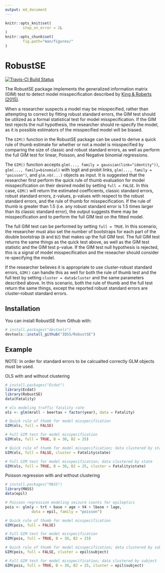 ```yaml
---
output: md_document
---
```


<!-- README.md is generated from README.Rmd. Please edit that file -->

```r
knitr::opts_knit$set(
        stop_on_error = 2L
)
knitr::opts_chunk$set(
        fig.path="man/figures/"
)
```

# RobustSE

[![Travis-CI Build Status](https://travis-ci.org/IQSS/RobustSE.svg?branch=master)](https://travis-ci.org/IQSS/RobustSE)

The RobustSE package implements the generalized information matrix
(GIM) test to detect model misspecification described by [King & Roberts (2015)](https://gking.harvard.edu/files/gking/files/robust_0.pdf). 

When a researcher suspects a model may be misspecified, rather than attempting to correct by fitting robust standard errors, the GIM test should be utilized as a formal statistical test for model misspecification. If the GIM test rejects the null hypothesis, the researcher should re-specify the model, as it is possible estimators of the misspecified model will be biased.

The `GIM()` function in the RobustSE package can be used to derive a quick rule of thumb estimate for whether or not a model is misspecified by comparing the size of classic and robust standard errors, as well as perform the full GIM test for linear, Poisson, and Negative binomial regressions.

The `GIM()` function accepts `glm(..., family = gaussian(link="identity"))`, `glm(..., family=binomial)` with logit and probit links, `glm(..., family = "poisson")`, and `glm.nb(...)` objects as input. It is suggested that the researcher first perform the quick rule of thumb evaluation for model misspecification on their desired model by setting `full = FALSE`. In this case, `GIM()` will return the estimated coefficients, classic standard errors, robust standard errors, z-values, p-values with respect to the robust standard errors, and the rule of thumb for misspecification. If the rule of thumb is greater than 1.5 (i.e. any robust standard error is 1.5 times larger than its classic standard error), the output suggests there may be misspecification and to perform the full GIM test on the fitted model.

The full GIM test can be performed by setting `full = TRUE`. In this scenario, the researcher must also set the number of bootstraps for each part of the double bootstrap (`B` and `B2`) that makes up the full GIM test. The full GIM test returns the same things as the quick test above, as well as the GIM test statistic and the GIM test p-value. If the GIM test null hypothesis is rejected, this is a signal of model misspecification and the reseacher should consider re-specifying the model. 

If the researcher believes it is appropriate to use cluster-robust standard errors, `GIM()` can handle this as well for both the rule of thumb test and the full test by setting `cluster = data$cluster` and the same parameters described above. In this scenario, both the rule of thumb and the full test return the same things, except the reported robust standard errors are cluster-robust standard errors.




## Installation

You can install RobustSE from Github with:

```r
# install.packages("devtools")
devtools::install_github("IQSS/RobustSE")
```

## Example

NOTE: In order for standard errors to be calcualted correctly GLM objects must be used.

OLS with and without clustering
```r
# install.packages("Ecdat")
library(Ecdat)
library(RobustSE)
data(Fatality)
```

```r
# ols modeling traffic fatality rate
ols <- glm(mrall ~ beertax + factor(year), data = Fatality)

# Quick rule of thumb for model misspecification
GIM(ols, full = FALSE)

# Full GIM test for model misspecification
GIM(ols, full = TRUE, B = 30, B2 = 25)

# Quick rule of thumb for model misspecification; data clustered by state
GIM(ols, full = FALSE, cluster = Fatality$state)

# Full GIM test for model misspecification; data clustered by state
GIM(ols, full = TRUE, B = 30, B2 = 25, cluster = Fatality$state)
```

Poisson regression with and without clustering
```r
# install.packages("MASS")
library(MASS)
data(epil)

# Poisson regression modeling seizure counts for epileptics
pois <- glm(y ~ trt + base + age + V4 + lbase + lage,
            data = epil, family = "poisson")

# Quick rule of thumb for model misspecification
GIM(pois, full = FALSE)

# Full GIM test for model misspecification
GIM(pois, full = TRUE, B = 30, B2 = 25)

# Quick rule of thumb for model misspecification; data clustered by subject
GIM(pois, full = FALSE, cluster = epil$subject)

# Full GIM test for model misspecification; data clustered by subject
GIM(pois, full = TRUE, B = 30, B2 = 25, cluster = epil$subject)
```
